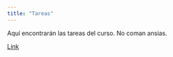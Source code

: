 ```yaml
---
title: "Tareas"
---
```


Aquí encontrarán las tareas del curso. No coman ansias.

[Link](./tarea-1.qmd)

